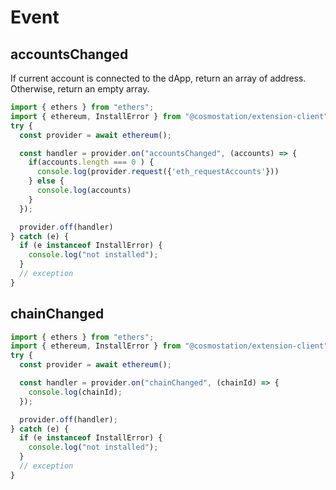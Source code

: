 # Event

## accountsChanged

If current account is connected to the dApp, return an array of address. Otherwise, return an empty array.

```typescript
import { ethers } from "ethers";
import { ethereum, InstallError } from "@cosmostation/extension-client";
try {
  const provider = await ethereum();

  const handler = provider.on("accountsChanged", (accounts) => {
    if(accounts.length === 0 ) {
      console.log(provider.request({'eth_requestAccounts'}))
    } else {
      console.log(accounts)
    }
  });

  provider.off(handler)
} catch (e) {
  if (e instanceof InstallError) {
    console.log("not installed");
  }
  // exception
}
```

## chainChanged

```typescript
import { ethers } from "ethers";
import { ethereum, InstallError } from "@cosmostation/extension-client";
try {
  const provider = await ethereum();

  const handler = provider.on("chainChanged", (chainId) => {
    console.log(chainId);
  });

  provider.off(handler);
} catch (e) {
  if (e instanceof InstallError) {
    console.log("not installed");
  }
  // exception
}
```
